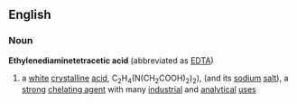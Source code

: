 ==English==
===Noun===
'''Ethylenediaminetetracetic acid'''  (abbreviated as [[EDTA]])
{{wikipediapar|EDTA}}
#{{chemistry}} a [[white]] [[crystalline]] [[acid]], C<sub>2</sub>H<sub>4</sub>(N(CH<sub>2</sub>COOH)<sub>2</sub>)<sub>2</sub>), (and its [[sodium]] [[salt]]), a [[strong]] [[chelating agent]] with many [[industrial]] and [[analytical]] [[use]]s